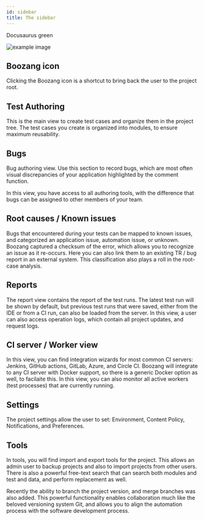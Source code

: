 ```yaml
---
id: sidebar
title: The sidebar
---
```



<YouTubeEmbed embedId="g5iA8aJu0zE">Docusaurus green</YouTubeEmbed>

![example image](../images/sidebar.png "Sidebar")

## Boozang icon

Clicking the Boozang icon is a shortcut to bring back the user to the project root. 

## Test Authoring

This is the main view to create test cases and organize them in the project tree. The test cases you create is organized into modules, to ensure maximum reusability. 

## Bugs

Bug authoring view. Use this section to record bugs, which are most often visual discrepancies of your application highlighted by the comment function.

In this view, you have access to all authoring tools, with the difference that bugs can be assigned to other members of your team.

## Root causes / Known issues

Bugs that encountered during your tests can be mapped to known issues, and categorized an application issue, automation issue, or unknown. Boozang captured a checksum of the error, which allows you to recognize an issue as it re-occurs. Here you can also link them to an existing TR / bug report in an external system. This classification also plays a roll in the root-case analysis. 

## Reports

The report view contains the report of the test runs. The latest test run will be shown by default, but previous test runs that were saved, either from the IDE or from a CI run, can also be loaded from the server. In this view, a user can also access operation logs, which contain all project updates, and request logs. 

## CI server / Worker view

In this view, you can find integration wizards for most common CI servers: Jenkins, GitHub actions, GitLab, Azure, and Circle CI. Boozang will integrate to any CI server with Docker support, so there is a generic Docker option as well, to facilaite this. In this view, you can also monitor all active workers (test processes) that are currently running.  

## Settings

The project settings allow the user to set: Environment, Content Policy, Notifications, and Preferences.

## Tools

In tools, you will find import and export tools for the project. This allows an admin user to backup projects and also to import projects from other users. There is also a powerful free-text search that can search both modules and test and data, and perform replacement as well. 

Recently the ability to branch the project version, and merge branches was also added. This powerful functionality enables collaboration much like the beloved versioning system Git, and allows you to align the automation process with the software development process. 

